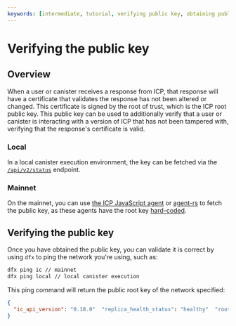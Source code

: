 ```yaml
---
keywords: [intermediate, tutorial, verifying public key, obtaining public key, public key, ic public key]
---
```



# Verifying the public key


## Overview

When a user or canister receives a response from ICP, that response will have a certificate that validates the response has not been altered or changed. This certificate is signed by the root of trust, which is the ICP root public key. This public key can be used to additionally verify that a user or canister is interacting with a version of ICP that has not been tampered with, verifying that the response's certificate is valid.

### Local

In a local canister execution environment, the key can be fetched via the [`/api/v2/status`](/docs/current/references/ic-interface-spec#api-status) endpoint.

### Mainnet

On the mainnet, you can use [the ICP JavaScript agent](https://github.com/dfinity/agent-js) or [agent-rs](https://github.com/dfinity/agent-rs) to fetch the public key, as these agents have the root key [hard-coded](https://github.com/dfinity/agent-js/blob/main/packages/agent/src/agent/proxy.ts#L244C1-L250C2).

## Verifying the public key

Once you have obtained the public key, you can validate it is correct by using `dfx` to ping the network you're using, such as:

```bash
dfx ping ic // mainnet
dfx ping local // local canister execution
```

This ping command will return the public root key of the network specified:

```json
{
  "ic_api_version": "0.18.0"  "replica_health_status": "healthy"  "root_key": [48, 129, 130, 48, 29, 6, 13, 43, 6, 1, 4, 1, 130, 220, 124, 5, 3, 1, 2, 1, 6, 12, 43, 6, 1, 4, 1, 130, 220, 124, 5, 3, 2, 1, 3, 97, 0, 129, 76, 14, 110, 199, 31, 171, 88, 59, 8, 189, 129, 55, 60, 37, 92, 60, 55, 27, 46, 132, 134, 60, 152, 164, 241, 224, 139, 116, 35, 93, 20, 251, 93, 156, 12, 213, 70, 217, 104, 95, 145, 58, 12, 11, 44, 197, 52, 21, 131, 191, 75, 67, 146, 228, 103, 219, 150, 214, 91, 155, 180, 203, 113, 113, 18, 248, 71, 46, 13, 90, 77, 20, 80, 95, 253, 116, 132, 176, 18, 145, 9, 28, 95, 135, 185, 136, 131, 70, 63, 152, 9, 26, 11, 170, 174]
}
```


